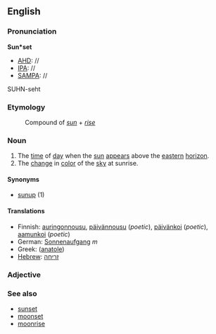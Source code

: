 ==English==

===Pronunciation===
'''Sun*set'''
*[[AHD]]: //
*[[IPA]]: //
*[[SAMPA]]: //
SUHN-seht

===Etymology===
:Compound of ''[[sun]]'' + ''[[rise]]''

===Noun===
#The [[time]] of [[day]] when the [[sun]] [[appear]]s above the [[eastern]] [[horizon]].
#The [[change]] in [[color]] of the [[sky]] at sunrise.

====Synonyms====
*[[sunup]] (1)

====Translations====

*Finnish: [[auringonnousu]], [[päivännousu]] (''poetic''), [[päivänkoi]] (''poetic''), [[aamunkoi]] (''poetic'')
*German: [[Sonnenaufgang]] ''m''
*Greek: ([[anatole]])
*[[Hebrew]]: [[זריחה]]

===Adjective===

===See also===
*[[sunset]]
*[[moonset]]
*[[moonrise]]